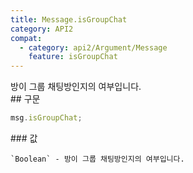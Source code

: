 ```yaml
---
title: Message.isGroupChat
category: API2
compat:
  - category: api2/Argument/Message
    feature: isGroupChat
---
```


<Section>
  방이 그룹 채팅방인지의 여부입니다.
</Section>
<Section>
  ## 구문

  ~~~js
  msg.isGroupChat;
  ~~~

  <Section>
    ### 값

    `Boolean` - 방이 그룹 채팅방인지의 여부입니다.
  </Section>
</Section>